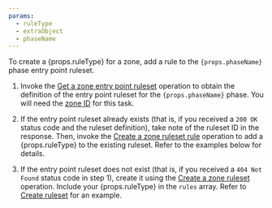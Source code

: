 ```yaml
---
params:
  - ruleType
  - extraObject
  - phaseName
---
```



To create a {props.ruleType} for a zone, add a rule <Markdown text={props.extraObject} /> to the <code>{props.phaseName}</code> phase entry point ruleset.

1. Invoke the [Get a zone entry point ruleset](/api/resources/rulesets/subresources/phases/methods/get/) operation to obtain the definition of the entry point ruleset for the <code>{props.phaseName}</code> phase. You will need the [zone ID](/fundamentals/setup/find-account-and-zone-ids/) for this task.

2. If the entry point ruleset already exists (that is, if you received a `200 OK` status code and the ruleset definition), take note of the ruleset ID in the response. Then, invoke the [Create a zone ruleset rule](/api/resources/rulesets/methods/create/) operation to add a {props.ruleType} to the existing ruleset. Refer to the examples below for details.

3. If the entry point ruleset does not exist (that is, if you received a `404 Not Found` status code in step 1), create it using the [Create a zone ruleset](/api/resources/rulesets/methods/create/) operation. Include your {props.ruleType} in the `rules` array. Refer to [Create ruleset](/ruleset-engine/rulesets-api/create/#example---create-a-zone-level-phase-entry-point-ruleset) for an example.
